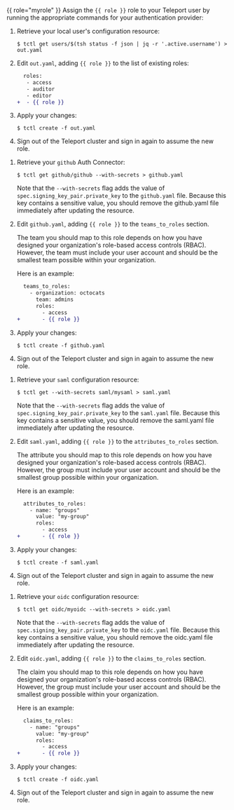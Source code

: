 {{ role="myrole" }}
Assign the `{{ role }}` role to your Teleport user by running the appropriate
commands for your authentication provider:

<Tabs>
<TabItem label="Local User">

1. Retrieve your local user's configuration resource:
   
   ```code
   $ tctl get users/$(tsh status -f json | jq -r '.active.username') > out.yaml
   ```

1. Edit `out.yaml`, adding `{{ role }}` to the list of existing roles:
   
   ```diff
     roles:
      - access
      - auditor
      - editor
   +  - {{ role }} 
   ```

1. Apply your changes:
   
   ```code
   $ tctl create -f out.yaml
   ```

1. Sign out of the Teleport cluster and sign in again to assume the new role.

</TabItem>
<TabItem label="GitHub">

1. Retrieve your `github` Auth Connector:

   ```code
   $ tctl get github/github --with-secrets > github.yaml
   ```

   Note that the `--with-secrets` flag adds the value of `spec.signing_key_pair.private_key` 
   to the `github.yaml` file. Because this key contains a sensitive value, you should remove the 
   github.yaml file immediately after updating the resource.

1. Edit `github.yaml`, adding `{{ role }}` to the `teams_to_roles` section. 
   
   The team you should map to this role depends on how you have designed your 
   organization's role-based access controls (RBAC). However, the team must include your user account and
   should be the smallest team possible within your organization.

   Here is an example:
   
   ```diff
     teams_to_roles:
       - organization: octocats
         team: admins
         roles:
           - access
   +       - {{ role }}
   ```

1. Apply your changes:
   
   ```code
   $ tctl create -f github.yaml
   ```

1. Sign out of the Teleport cluster and sign in again to assume the new role.

</TabItem>
<TabItem label="SAML">

1. Retrieve your `saml`  configuration resource:

   ```code
   $ tctl get --with-secrets saml/mysaml > saml.yaml
   ```

   Note that the `--with-secrets` flag adds the value of `spec.signing_key_pair.private_key` 
   to the `saml.yaml` file. Because this key contains a sensitive value, you should remove the 
   saml.yaml file immediately after updating the resource.

1. Edit `saml.yaml`, adding `{{ role }}` to the `attributes_to_roles` section. 
   
   The attribute you should map to this role depends on how you have designed your 
   organization's role-based access controls (RBAC). However, the group must include your 
   user account and should be the smallest group possible within your organization.
   
   Here is an example:
   
   ```diff
     attributes_to_roles:
       - name: "groups"
         value: "my-group"
         roles:
           - access
   +       - {{ role }}
   ```

1. Apply your changes:

   ```code
   $ tctl create -f saml.yaml
   ```

1. Sign out of the Teleport cluster and sign in again to assume the new role.

</TabItem>
<TabItem label="OIDC">

1. Retrieve your `oidc`  configuration resource:
   
   ```code
   $ tctl get oidc/myoidc --with-secrets > oidc.yaml
   ```

   Note that the `--with-secrets` flag adds the value of `spec.signing_key_pair.private_key` 
   to the `oidc.yaml` file. Because this key contains a sensitive value, you should remove the 
   oidc.yaml file immediately after updating the resource.

1. Edit `oidc.yaml`, adding `{{ role }}` to the `claims_to_roles` section. 
   
   The claim you should map to this role depends on how you have designed your organization's 
   role-based access controls (RBAC). However, the group must include your user account and
   should be the smallest group possible within your organization.
   
   Here is an example:
   
   ```diff
     claims_to_roles:
       - name: "groups"
         value: "my-group"
         roles:
           - access
   +       - {{ role }}
   ```

1. Apply your changes:
   
   ```code
   $ tctl create -f oidc.yaml
   ```

1. Sign out of the Teleport cluster and sign in again to assume the new role.

</TabItem>
</Tabs>

